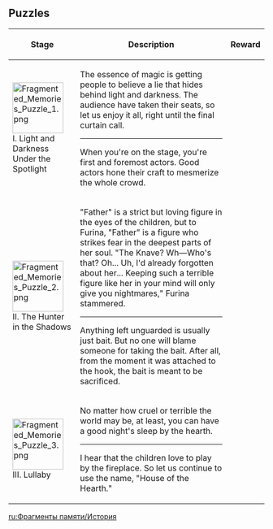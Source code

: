 {{Event Tabs}}
{{Description|The memories of the past are like pieces of a puzzle... Putting them together allows us to sketch the path we've walked.}}

==Puzzles==
{|class="article-table"
!Stage
!Description
!Reward
|-
|[[File:Fragmented Memories Puzzle 1.png|100px]]<br>I. Light and Darkness Under the Spotlight
|The essence of magic is getting people to believe a lie that hides behind light and darkness. The audience have taken their seats, so let us enjoy it all, right until the final curtain call.<hr />When you're on the stage, you're first and foremost actors. Good actors hone their craft to mesmerize the whole crowd.
|{{Card|Primogem|10}}
|-
|[[File:Fragmented Memories Puzzle 2.png|100px]]<br>II. The Hunter in the Shadows
|"Father" is a strict but loving figure in the eyes of the children, but to Furina, "Father" is a figure who strikes fear in the deepest parts of her soul. "The Knave? Wh—Who's that? Oh... Uh, I'd already forgotten about her... Keeping such a terrible figure like her in your mind will only give you nightmares," Furina stammered.<hr />Anything left unguarded is usually just bait. But no one will blame someone for taking the bait. After all, from the moment it was attached to the hook, the bait is meant to be sacrificed.
|{{Card|Primogem|10}}
|-
|[[File:Fragmented Memories Puzzle 3.png|100px]]<br>III. Lullaby
|No matter how cruel or terrible the world may be, at least, you can have a good night's sleep by the hearth.<hr />I hear that the children love to play by the fireplace. So let us continue to use the name, "House of the Hearth."
|{{Card|Primogem|20}}
|}

[[ru:Фрагменты памяти/История]]
